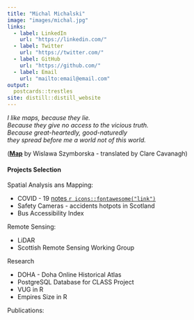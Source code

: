 ```yaml
---
title: "Michal Michalski"
image: "images/michal.jpg"
links:
  - label: LinkedIn
    url: "https://linkedin.com/"
  - label: Twitter
    url: "https://twitter.com/"
  - label: GitHub
    url: "https://github.com/"
  - label: Email
    url: "mailto:email@email.com"
output:
  postcards::trestles
site: distill::distill_website
---
```

 
*I like maps, because they lie.  
Because they give no access to the vicious truth.  
Because great-heartedly, good-naturedly  
they spread before me a world
not of this world.*

([**Map**](https://www.newyorker.com/magazine/2014/04/14/map) by Wislawa Szymborska - translated by Clare Cavanagh)

####  Projects Selection

Spatial Analysis ans Mapping:

* COVID - 19 [notes `r icons::fontawesome("link")`](https://www.newyorker.com/magazine/2014/04/14/map) 
* Safety Cameras - accidents hotpots in Scotland
* Bus Accessibility Index

Remote Sensing:

* LiDAR
* Scottish Remote Sensing Working Group

Research

* DOHA - Doha Online Historical Atlas
* PostgreSQL Database for CLASS Project
* VUG in R
* Empires Size in R

Publications:

